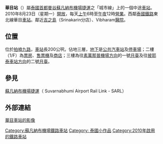 {{Infobox station
| name                = 華目
| native_name         = หัวหมาก
| image               = Bangkok Hua Mak Station.jpg
| image_caption       = 
| type= {{rint|bangkok|ARL}}
| address             = {{THA}}[[曼谷|曼谷]]{{link-en|萱鑾縣|Suan Luang District}}
| line                = [[蘇凡納布機場捷運|蘇凡納布機場捷運]]
| other               = [[曼谷單軌鐵路黃線|曼谷單軌鐵路黃線]]（計劃中）
| structure           = 高架
| platform            = 2個[[側式月台|側式月台]]
| tracks              = 3條
| opened              = {{Start date|2010|08|23|df=y}}
| parking             = 是
| electrified         = 是
| ADA                 = 是
| code                = A4
| owned               = 
| operator            = [[泰國國家鐵路局|泰國國家鐵路局]]
| former              = 
| passengers          = 
| pass_year           = 
| pass_percent        = 
| pass_system         = 
| mpassengers         = 
| services            = 
| map_locator         = 
| route_map           = 
| map_state           = 
}}
'''華目站'''（{{thai|t=สถานีหัวหมาก|phon=S̄t̄hānī h̄ạwh̄māk|r=Sathani Hua Mak}}）屬[[泰國|泰國]][[首都|首都]][[曼谷|曼谷]][[蘇凡納布機場捷運|蘇凡納布機場捷運]]之「城市線」上的一個中途[[車站|車站]]。2010年8月23日（星期一）[[開放|開放]]，每天[[上午|上午]]6時至[[午夜|午夜]]12時[[營業|營業]]。西鄰[[泰國|泰國]][[鐵路|鐵路]]東北線華目[[車站|車站]]。鄰近[[吉之島|吉之島]]（Srinakarin分店）、Vibharam[[醫院|醫院]]。

== 位置 ==
位於[[拍喃九路|拍喃九路]]，[[車站|車站]]長200公呎。佔地三層，[[地下|地下]]是[[公共汽車站|公共汽車站]]及[[停車場|停車場]]；二樓（1/F）為[[票房|票房]]、[[售票機|售票機]]及[[商店|商店]]；三樓為往[[素萬那普機場|素萬那普機場]][[方向|方向]]的一號[[月臺|月臺]]及往[[披耶泰車站|披耶泰車站]][[方向|方向]]的二號[[月臺|月臺]]。

== 參見 ==
[[蘇凡納布機場捷運|蘇凡納布機場捷運]]（ Suvarnabhumi Airport Rail Link - SARL）

==外部連結 ==
[http://www.youtube.com/watch?v=5rUUeoRFVfk 華目車站的影像] {{Wayback|url=http://www.youtube.com/watch?v=5rUUeoRFVfk |date=20210124070712 }}
{{蘇凡納布機場捷運}}
[[Category:蘇凡納布機場鐵路車站|Category:蘇凡納布機場鐵路車站]]
[[Category:_泰國小作品|Category: 泰國小作品]]
[[Category:2010年啟用的鐵路車站|Category:2010年啟用的鐵路車站]]